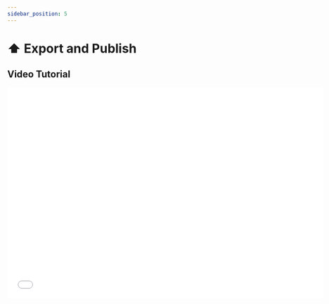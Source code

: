 ```yaml
---
sidebar_position: 5
---
```



# ⬆️ Export and Publish

## Video Tutorial

<iframe
  src="//player.bilibili.com/player.html?bvid=BV1DbAceXE42&autoplay=0&vd_source=074e15df4d816e8ebbec8bdbdf4d6925#reply256944692752"
  scrolling="no"
  frameborder="no"
  framespacing="0"
  allowfullscreen
  width="720"
  height="480"
/>

## Written Instructions

## 1. Local Export

> With the export function, you can export your workflow to your local device, allowing unrestricted distribution and use.

<img src={flow_export} width="720" />

## 2. Publish to Community

> With the publish function, you can publish your workflow to the community. Sharing with others in the community makes distribution more convenient.

<img src={flow_publish} width="720" />
<img src={release_type} width="720" />

### 2.1 Source Code Publishing (Project)

> You can choose to publish as source code, similar to an open-source community. This makes it easier for others to perform secondary development based on your code.

<img src={project} width="720" />

### 2.2 Block Publishing (Package)

> You can choose to publish as a block, similar to the npm community. This makes it easier for others to directly use your current block.

<img src={package_list} width="720" />

## 3. Display in Block Community

> Supports operations such as download, installation, and updates, similar to the App Store.

<img src={packages_store} width="720" />

## 4. Display in Source Code Community

> Supports downloading source code, viewing source code, similar to Github.

### 4.1 Project List

<img src={community} width="720" />

### 4.2 Project Details

<img src={community_detail} width="720" />

